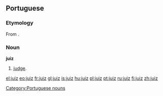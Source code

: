 ==Portuguese==

===Etymology===
From {{etyl|la|pt}} {{term|iudex|iūdex|lang=la}}.

===Noun===
'''juiz''' {{m}}
# [[judge]].

[[Category:Portuguese nouns]]

[[el:juiz]]
[[eo:juiz]]
[[fr:juiz]]
[[gl:juiz]]
[[is:juiz]]
[[hu:juiz]]
[[pl:juiz]]
[[pt:juiz]]
[[ru:juiz]]
[[fi:juiz]]
[[zh:juiz]]